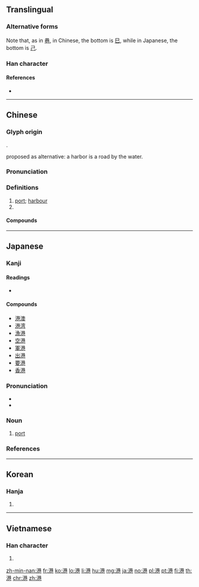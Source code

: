 {{character info/new}}
{{also|巻}}
==Translingual==
{{ja-forms|港|港|港}}

===Alternative forms===
Note that, as in [[巷]], in Chinese, the bottom is [[巳]], while in Japanese, the bottom is [[己]].

===Han character===
{{Han char|rn=85|rad=水|as=09|sn=12|four=34117|canj=ETCU}}

====References====
* {{Han ref|kx=0635.040|dkj=17783|dj=1042.020|hdz=31668.070|uh=6E2F|ud=28207|bh=B4E4|bd=46308}}

----

==Chinese==
{{zh-forms}}

===Glyph origin===
{{Han etym}}
{{Han compound|水|巷|ls=psc|c1=s|c2=p|alt1=氵}}.

{{liushu|ic}} proposed as alternative: a harbor is a road by the water.

===Pronunciation===
{{zh-pron
|m=gǎng
|c=gong2
|h=pfs=kóng
|md=gē̤ng
|mn=káng
|w=2kaan
|ma=
|mc=y
|oc=y
|cat=n,pn
}}

===Definitions===
{{zh-hanzi}}

# [[port]]; [[harbour]]
# {{zh-abbrev|香港|Hong Kong}}

====Compounds====
{{zh-der|港澳|港幣|港埠|港汊|港警|港商|港式|港臺|港臺文學|港灣|港務|港紙|香港|港九|港島|不凍港|入港|內港|出港|北方大港|北港鎮|千足港條|卡港會議|商港|塘沽新港|塞得港|外港|太子港|安平港|封港|工業港|巨港|布雷爾港|引港|新港鄉|斷港絕潢|汊港|河口港|海港|海港檢疫|港劇|港務局|港口|港客|港市|港星|港片|港都|漁港|珍珠港|自由港|臺中港|虎門港|西班牙港|貔子窩港|超深水港|軍港|通商港|連雲港|避風港|領港|香港腳|香港衫|馬尾港|馬賽港|高雄港|鹿港|黃石港}}

----

==Japanese==

===Kanji===
{{ja-kanji|grade=3|rs=水09}}

====Readings====
* {{ja-readings|on=[[こう]] (kō)|kun=[[みなと]] (minato)}}

====Compounds====
{{der-top}}
* [[港澳]]
* [[港湾]]
* [[漁港]]
* [[空港]]
* [[軍港]]
* [[出港]]
* [[要港]]
* [[香港]]
{{der-bottom}}

===Pronunciation===
* {{audio|Ja-Minato.oga|Audio|lang=ja}}
* {{ja-pron|みなと|yomi=k|acc=h|acc_ref=NHK}}

===Noun===
{{ja-noun|みなと}}

# [[port]]

===References===
<references/>

----

==Korean==

===Hanja===
{{ko-hanja|hangeul=항|eumhun=|mr=hang|y=hang}}

# {{defn|lang=ko|sort=水09}}

----

==Vietnamese==

===Han character===
{{vi-hantu|[[cảng]]|rs=水09}}

# {{defn|lang=vi|sort=水09}}

[[zh-min-nan:港]]
[[fr:港]]
[[ko:港]]
[[lo:港]]
[[li:港]]
[[hu:港]]
[[mg:港]]
[[ja:港]]
[[no:港]]
[[pl:港]]
[[pt:港]]
[[fi:港]]
[[th:港]]
[[chr:港]]
[[zh:港]]